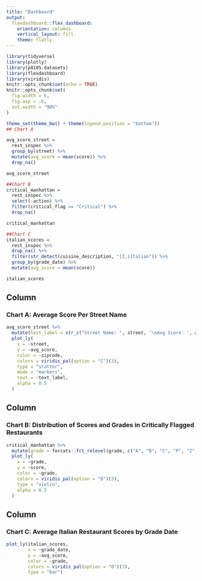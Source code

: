 ```yaml
---
title: "Dashboard"
output: 
  flexdashboard::flex_dashboard:
    orientation: columns
    vertical_layout: fill
    theme: flatly
---
```


```r
library(tidyverse)
library(plotly)
library(p8105.datasets)
library(flexdashboard)
library(viridis)
knitr::opts_chunk$set(echo = TRUE)
knitr::opts_chunk$set(
  fig.width = 6,
  fig.asp = .6,
  out.width = "90%"
)

theme_set(theme_bw() + theme(legend.position = "bottom"))
## Chart A

avg_score_street = 
  rest_inspec %>%
  group_by(street) %>%
  mutate(avg_score = mean(score)) %>%
  drop_na()

avg_score_street

##Chart B
critical_manhattan = 
  rest_inspec %>%
  select(-action) %>%
  filter(critical_flag == "Critical") %>%
  drop_na()

critical_manhattan

##Chart C
italian_scores = 
  rest_inspec %>%
  drop_na() %>%
  filter(str_detect(cuisine_description, "[I,i]talian")) %>%
  group_by(grade_date) %>%
  mutate(avg_score = mean(score))

italian_scores

```

Column {data-width=450}
-----------------------------------------------------------------------

### Chart A: Average Score Per Street Name

```r
  
avg_score_street %>%
  mutate(text_label = str_c("Street Name: ", street, '\nAvg Score: ', avg_score)) %>%
  plot_ly(
    x = ~street,
    y = ~avg_score,
    color = ~zipcode,
    colors = viridis_pal(option = "C")(3),
    type = "scatter",
    mode = "markers",
    text = ~text_label,
    alpha = 0.5
  ) 

```

Column {data-width=450}
-----------------------------------------------------------------------

### Chart B: Distribution of Scores and Grades in Critically Flagged Restaurants

```r

critical_manhattan %>%
  mutate(grade = forcats::fct_relevel(grade, c("A", "B", "C", "P", "Z", "Not Yet Graded"))) %>%
  plot_ly(
    x = ~grade,
    y = ~score,
    color = ~grade,
    colors = viridis_pal(option = "D")(3),
    type = "violin",
    alpha = 0.5
  ) 
```

Column {data-width=450}
-----------------------------------------------------------------------
### Chart C: Average Italian Restaurant Scores by Grade Date

```r
plot_ly(italian_scores,
        x = ~grade_date,
        y = ~avg_score,
        color = ~grade,
        colors = viridis_pal(option = "D")(3),
        type = "bar")
```